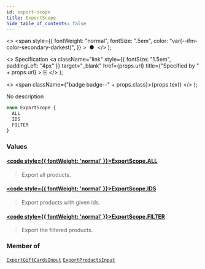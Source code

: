 ```yaml
---
id: export-scope
title: ExportScope
hide_table_of_contents: false
---
```


  <>
    <span
      style={{
        fontWeight: "normal",
        fontSize: ".5em",
        color: "var(--ifm-color-secondary-darkest)",
      }}
    >
      &nbsp;●&nbsp;
    </span>
  </>
);

  <>
    Specification
    <a
      className="link"
      style={{ fontSize: "1.5em", paddingLeft: "4px" }}
      target="\_blank"
      href={props.url}
      title={"Specified by " + props.url}
    >
      ⎘
    </a>
  </>
);

  <>
    <span className={"badge badge--" + props.class}>{props.text}</span>
  </>
);

No description

```graphql
enum ExportScope {
  ALL
  IDS
  FILTER
}
```

### Values

#### [<code style={{ fontWeight: 'normal' }}>ExportScope.<b>ALL</b></code>](#)

> Export all products.

#### [<code style={{ fontWeight: 'normal' }}>ExportScope.<b>IDS</b></code>](#)

> Export products with given ids.

#### [<code style={{ fontWeight: 'normal' }}>ExportScope.<b>FILTER</b></code>](#)

> Export the filtered products.

### Member of

[`ExportGiftCardsInput`](../../api-reference/gift-cards/inputs/export-gift-cards-input) <Badge class="secondary" text="input"/><Bullet />[`ExportProductsInput`](../../api-reference/products/inputs/export-products-input) <Badge class="secondary" text="input"/>

